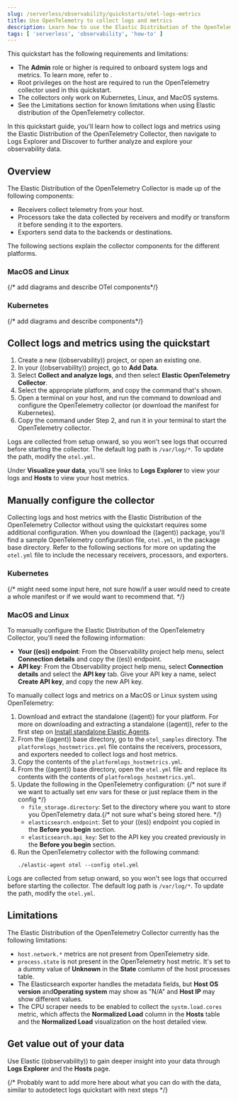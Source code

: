 ```yaml
---
slug: /serverless/observability/quickstarts/otel-logs-metrics
title: Use OpenTelemetry to collect logs and metrics
description: Learn how to use the Elastic Distribution of the OpenTelemetry Collector to collect logs and metrics.
tags: [ 'serverless', 'observability', 'how-to' ]
---
```


<p><DocBadge template="technical preview" /></p>

<DocCallOut title="Before you begin">
   This quickstart has the following requirements and limitations:

   - The **Admin** role or higher is required to onboard system logs and metrics. To learn more, refer to <DocLink slug="/serverless/general/assign-user-roles" />.
   - Root privileges on the host are required to run the OpenTelemetry collector used in this quickstart.
   - The collectors only work on Kubernetes, Linux, and MacOS systems.
   - See the <DocLink slug="/serverless/observability/quickstarts/otel-logs-metrics" section="limitations">Limitations section</DocLink> for known limitations when using Elastic distribution of the OpenTelemetry collector.
</DocCallOut>

In this quickstart guide, you'll learn how to collect logs and metrics using the Elastic Distribution of the OpenTelemetry Collector,
then navigate to Logs Explorer and Discover to further analyze and explore your observability data.

## Overview

The Elastic Distribution of the OpenTelemetry Collector is made up of the following components:

- Receivers collect telemetry from your host.
- Processors take the data collected by receivers and modify or transform it before sending it to the exporters.
- Exporters send data to the backends or destinations.

The following sections explain the collector components for the different platforms.

### MacOS and Linux
{/* add diagrams and describe OTel components*/}

### Kubernetes
{/* add diagrams and describe components*/}


## Collect logs and metrics using the quickstart

1. <DocLink slug="/serverless/observability/create-an-observability-project">Create a new ((observability)) project</DocLink>, or open an existing one.
1. In your ((observability)) project, go to **Add Data**.
1. Select **Collect and analyze logs**, and then select **Elastic OpenTelemetry Collector**.
1. Select the appropriate platform, and copy the command that's shown.
1. Open a terminal on your host, and run the command to download and configure the OpenTelemetry collector (or download the manifest for Kubernetes).
1. Copy the command under Step 2, and run it in your terminal to start the OpenTelemetry collector.

Logs are collected from setup onward, so you won't see logs that occurred before starting the collector.
The default log path is `/var/log/*`. To update the path, modify the `otel.yml`.

Under **Visualize your data**, you'll see links to **Logs Explorer** to view your logs and **Hosts** to view your host metrics.

## Manually configure the collector
Collecting logs and host metrics with the Elastic Distribution of the OpenTelemetry Collector without using the quickstart requires some additional configuration.
When you download the ((agent)) package, you'll find a sample OpenTelemetry configuration file, `otel.yml`, in the package base directory.
Refer to the following sections for more on updating the `otel.yml` file to include the necessary receivers, processors, and exporters.

### Kubernetes
{/* might need some input here, not sure how/if a user would need to create a whole manifest or if we would want to recommend that. */}

### MacOS and Linux

<DocCallOut title="Before you begin">
   To manually configure the Elastic Distribution of the OpenTelemetry Collector, you'll need the following information:

   - **Your ((es)) endpoint**: From the Observability project help menu, select **Connection details** and copy the ((es)) endpoint.
   - **API key**: From the Observability project help menu, select **Connection details** and select the **API key** tab. Give your API key a name, select **Create API key**, and copy the new API key.
</DocCallOut>


To manually collect logs and metrics on a MacOS or Linux system using OpenTelemetry:

1. Download and extract the standalone ((agent)) for your platform. For more on downloading and extracting a standalone ((agent)), refer to the first step on [Install standalone Elastic Agents](((fleet-guide))/install-standalone-elastic-agent.html).
1. From the ((agent)) base directory, go to the `otel_samples` directory. The `platformlogs_hostmetrics.yml` file contains the receivers, processors, and exporters needed to collect logs and host metrics.
1. Copy the contents of the `platformlogs_hostmetrics.yml`.
1. From the ((agent)) base directory, open the `otel.yml` file and replace its contents with the contents of `platformlogs_hostmetrics.yml`.
1. Update the following in the OpenTelemetry configuration: {/* not sure if we want to actually set env vars for these or just replace them in the config */}
    - `file_storage.directory`: Set to the directory where you want to store you OpenTelemetry data.{/* not sure what's being stored here. */}
    - `elasticsearch.endpoint`: Set to your ((es)) endpoint you copied in the **Before you begin** section.
    - `elasticsearch.api_key`: Set to the API key you created previously in the **Before you begin** section.
1. Run the OpenTelemetry collector with the following command:
   ```console
   ./elastic-agent otel --config otel.yml
   ```

Logs are collected from setup onward, so you won't see logs that occurred before starting the collector.
The default log path is `/var/log/*`. To update the path, modify the `otel.yml`.

<div id="limitations"></div>

## Limitations

The Elastic Distribution of the OpenTelemetry Collector currently has the following limitations:

- `host.network.*` metrics are not present from OpenTelemetry side.
- `process.state` is not present in the OpenTelemetry host metric. It's set to a dummy value of **Unknown** in the **State** comlumn of the host processes table.
- The Elasticsearch exporter handles the metadata fields, but **Host OS version** and**Operating system** may show as "N/A" and **Host IP** may show different values.
- The CPU scraper needs to be enabled to collect the `systm.load.cores` metric, which affects the **Normalized Load** column in the **Hosts** table and the **Normalized Load** visualization on the host detailed view.

## Get value out of your data

Use Elastic ((observability)) to gain deeper insight into your data through **Logs Explorer** and the **Hosts** page.

{/* Probably want to add more here about what you can do with the data, similar to autodetect logs quickstart with next steps */}